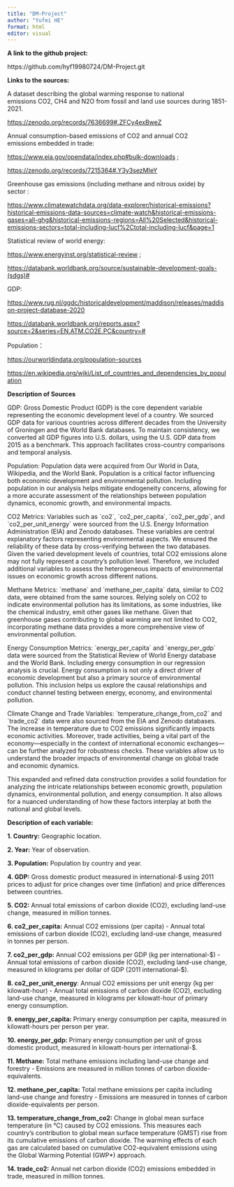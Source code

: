 ```yaml
---
title: "DM-Project"
author: "Yufei HE"
format: html
editor: visual
---
```


**A link to the github project:**

https://github.com/hyf19980724/DM-Project.git

**Links to the sources:**

A dataset describing the global warming response to national emissions CO2, CH4 and N2O from fossil and land use sources during 1851-2021. 

[[https://zenodo.org/records/7636699#.ZFCy4exBweZ]{.underline}](#.ZFCy4exBweZ)

Annual consumption-based emissions of CO2 and annual CO2 emissions embedded in trade: 

[[https://www.eia.gov/opendata/index.php#bulk-downloads]{.underline}](#bulk-downloads) ;

[[https://zenodo.org/records/7215364#.Y3y3sezMIeY]{.underline}](#.Y3y3sezMIeY)

Greenhouse gas emissions (including methane and nitrous oxide) by sector :

[https://www.climatewatchdata.org/data-explorer/historical-emissions?historical-emissions-data-sources=climate-watch&historical-emissions-gases=all-ghg&historical-emissions-regions=All%20Selected&historical-emissions-sectors=total-including-lucf%2Ctotal-including-lucf&page=1](https://www.climatewatchdata.org/data-explorer/historical-emissions?historical-emissions-data-sources=climate-watch&historical-emissions-gases=all-ghg&historical-emissions-regions=All Selected&historical-emissions-sectors=total-including-lucf,total-including-lucf&page=1)

Statistical review of world energy:  

[[https://www.energyinst.org/statistical-review]{.underline}](https://www.energyinst.org/statistical-review) ;

[[https://databank.worldbank.org/source/sustainable-development-goals-(sdgs)#]{.underline}](https://databank.worldbank.org/source/sustainable-development-goals-(sdgs))

GDP: 

[[https://www.rug.nl/ggdc/historicaldevelopment/maddison/releases/maddison-project-database-2020]{.underline}](https://www.rug.nl/ggdc/historicaldevelopment/maddison/releases/maddison-project-database-2020)

[[https://databank.worldbank.org/reports.aspx?source=2&series=EN.ATM.CO2E.PC&country=#]{.underline}](https://databank.worldbank.org/reports.aspx?source=2&series=EN.ATM.CO2E.PC&country=)

Population：

[[https://ourworldindata.org/population-sources]{.underline}](https://ourworldindata.org/population-sources)

[[https://en.wikipedia.org/wiki/List_of_countries_and_dependencies_by_population]{.underline}](https://en.wikipedia.org/wiki/List_of_countries_and_dependencies_by_population)

**Description of Sources**

GDP: Gross Domestic Product (GDP) is the core dependent variable representing the economic development level of a country. We sourced GDP data for various countries across different decades from the University of Groningen and the World Bank databases. To maintain consistency, we converted all GDP figures into U.S. dollars, using the U.S. GDP data from 2015 as a benchmark. This approach facilitates cross-country comparisons and temporal analysis.

Population: Population data were acquired from Our World in Data, Wikipedia, and the World Bank. Population is a critical factor influencing both economic development and environmental pollution. Including population in our analysis helps mitigate endogeneity concerns, allowing for a more accurate assessment of the relationships between population dynamics, economic growth, and environmental impacts.

CO2 Metrics: Variables such as \`co2\`, \`co2_per_capita\`, \`co2_per_gdp\`, and \`co2_per_unit_energy\` were sourced from the U.S. Energy Information Administration (EIA) and Zenodo databases. These variables are central explanatory factors representing environmental aspects. We ensured the reliability of these data by cross-verifying between the two databases. Given the varied development levels of countries, total CO2 emissions alone may not fully represent a country's pollution level. Therefore, we included additional variables to assess the heterogeneous impacts of environmental issues on economic growth across different nations.

Methane Metrics: \`methane\` and \`methane_per_capita\` data, similar to CO2 data, were obtained from the same sources. Relying solely on CO2 to indicate environmental pollution has its limitations, as some industries, like the chemical industry, emit other gases like methane. Given that greenhouse gases contributing to global warming are not limited to CO2, incorporating methane data provides a more comprehensive view of environmental pollution.

Energy Consumption Metrics: \`energy_per_capita\` and \`energy_per_gdp\` data were sourced from the Statistical Review of World Energy database and the World Bank. Including energy consumption in our regression analysis is crucial. Energy consumption is not only a direct driver of economic development but also a primary source of environmental pollution. This inclusion helps us explore the causal relationships and conduct channel testing between energy, economy, and environmental pollution.

Climate Change and Trade Variables: \`temperature_change_from_co2\` and \`trade_co2\` data were also sourced from the EIA and Zenodo databases. The increase in temperature due to CO2 emissions significantly impacts economic activities. Moreover, trade activities, being a vital part of the economy---especially in the context of international economic exchanges---can be further analyzed for robustness checks. These variables allow us to understand the broader impacts of environmental change on global trade and economic dynamics.

This expanded and refined data construction provides a solid foundation for analyzing the intricate relationships between economic growth, population dynamics, environmental pollution, and energy consumption. It also allows for a nuanced understanding of how these factors interplay at both the national and global levels.

**Description of each variable:**

**1. Country:** Geographic location.

**2. Year:** Year of observation.

**3. Population:** Population by country and year.

**4. GDP:** Gross domestic product measured in international-\$ using 2011 prices to adjust for price changes over time (inflation) and price differences between countries.

**5. CO2:** Annual total emissions of carbon dioxide (CO2), excluding land-use change, measured in million tonnes.

**6. co2_per_capita:** Annual CO2 emissions (per capita) - Annual total emissions of carbon dioxide (CO2), excluding land-use change, measured in tonnes per person.

**7. co2_per_gdp:** Annual CO2 emissions per GDP (kg per international-\$) - Annual total emissions of carbon dioxide (CO2), excluding land-use change, measured in kilograms per dollar of GDP (2011 international-\$).

**8. co2_per_unit_energy**: Annual CO2 emissions per unit energy (kg per kilowatt-hour) - Annual total emissions of carbon dioxide (CO2), excluding land-use change, measured in kilograms per kilowatt-hour of primary energy consumption.

**9. energy_per_capita:** Primary energy consumption per capita, measured in kilowatt-hours per person per year.

**10. energy_per_gdp:** Primary energy consumption per unit of gross domestic product, measured in kilowatt-hours per international-\$.

**11. Methane:** Total methane emissions including land-use change and forestry - Emissions are measured in million tonnes of carbon dioxide-equivalents.

**12. methane_per_capita:** Total methane emissions per capita including land-use change and forestry - Emissions are measured in tonnes of carbon dioxide-equivalents per person.

**13. temperature_change_from_co2:** Change in global mean surface temperature (in °C) caused by CO2 emissions. This measures each country's contribution to global mean surface temperature (GMST) rise from its cumulative emissions of carbon dioxide. The warming effects of each gas are calculated based on cumulative CO2-equivalent emissions using the Global Warming Potential (GWP\*) approach.

**14. trade_co2:** Annual net carbon dioxide (CO2) emissions embedded in trade, measured in million tonnes.
